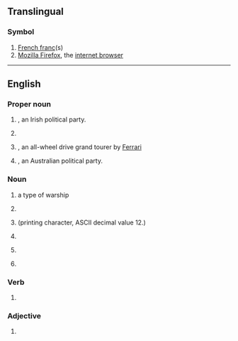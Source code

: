 {{also|ff|ff.|fF|ﬀ|␌}}
==Translingual==

===Symbol===
{{mul-symbol}}

# [[French franc]](s)
# [[w:Firefox|Mozilla Firefox]], the [[internet browser]]

----

==English==

===Proper noun===
{{en-proper noun}}

# {{initialism of|lang=en|[[Fianna Fáil|Fianna Fáil]]|nodot-1}}, an Irish political party.
# {{lb|en|video games}} {{initialism of|lang=en|[[w:Final Fantasy|Final Fantasy]]}}
# {{lb|en|automotive}} {{initialism of|lang=en|[[w:Ferrari FF|Ferrari FF (Ferrari Four)]]|nodot=1}}, an all-wheel drive grand tourer by [[Ferrari]]
# {{initialism of|lang=en|[[w:Family First|Family First]]|nodot=1}}, an Australian political party.

===Noun===
{{en-noun|?}}

# {{abbreviation of|lang=en|[[frigate]]|dot=,}} a type of warship
# {{initialism of|lang=en|[[false flag]]}}
# {{initialism of|lang=en|[[form feed]]|nodot=1}} (printing character, ASCII decimal value 12.)
# {{initialism of|fill factor|lang=en}}
# {{lb|en|vulgar|slang}} {{initialism of|lang=en|[[fist-fucking]]}}
# {{initialism of||lang=en|fair face}}

===Verb===
{{head|en|verb}}

# {{initialism of||lang=en|[[fast forward]]}}

===Adjective===
{{en-adj|-}}

# {{initialism of||lang=en|[[fully finished]]}}